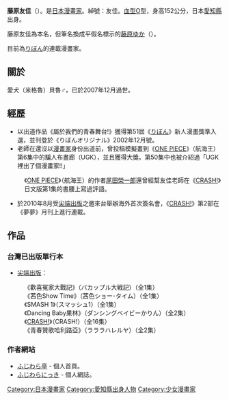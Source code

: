{{BLP unsourced|time=2010-05-22T14:34:17+00:00}}
{{Infobox 漫畫家
|姓名 = 藤原友佳
|畫像 = 
|畫像大小 = 
|附註 = 
|本名 = 藤原友佳（ふじわら ゆか）
|日語原文 = 藤原ゆか
|羅馬字 = Fujiwara Yuka
|出生日期 = {{Birth date and age|year=1985|month=3|day=30}}
|出生地點 = {{JPN}}[[愛知縣|愛知縣]][[名古屋市|名古屋市]]
|逝世 = 
|没年 = 
|没地 = 
|國籍 = {{JPN}}
|職業 = [[漫畫家|漫畫家]]
|活躍時期 = 2002年 - 
|類型 = [[少女漫畫|少女漫畫]]
|代表作 = [[CRASH!|CRASH!]]
|獎項 = 
|簽名 = 
|官方網站 = 
}}

{{Japanese|japanese=藤原ゆか|kana=ふじわら ゆか|romaji=Fujiwara Yuka}}

'''藤原友佳'''（{{bd|1985年|3月30日}}）。是[[日本|日本]][[漫畫家|漫畫家]]。綽號：友佳。[[血型|血型]]O型，身高152公分，日本[[愛知縣|愛知縣]]出身。

藤原友佳為本名，但筆名換成平假名標示的[[藤原ゆか|藤原ゆか]]（{{lang|ja|ふじわら ゆか}}）。

目前為[[りぼん|りぼん]]的連載漫畫家。

== 關於 ==
愛犬（米格魯）貝魯♂，已於2007年12月過世。

== 經歷 ==
* 以出道作品《屬於我們的青春舞台!》獲得第51屆《[[りぼん|りぼん]]》新人漫畫獎準入選，並刊登於《りぼんオリジナル》2002年12月號。
* 老師在還沒以[[漫畫家|漫畫家]]身份出道前，曾投稿模擬畫到《[[ONE_PIECE|ONE PIECE]]》（航海王）第6集中的騙人布畫廊（UGK），並且獲得大獎。第50集中也被介紹過「UGK裡出了個漫畫家!!」
:《[[ONE_PIECE|ONE PIECE]]》（航海王）的作者[[尾田榮一郎|尾田榮一郎]]還曾經幫友佳老師在《[[CRASH!|CRASH!]]》日文版第1集的書腰上寫過評語。
* 於2010年8月受[[尖端出版|尖端出版]]之邀來台舉辦海外首次簽名會，《[[CRASH!|CRASH!]]》第2部在《夢夢》月刊上進行連載。

== 作品 ==
=== 台灣已出版單行本 ===

* [[尖端出版|尖端出版]]：
:《歡喜冤家大戰記》（バカップル大戦記）（全1集）
:《茜色Show Time》（茜色ショー･タイム）（全1集）
:《SMASH 1》（スマッシュ1）（全1集）
:《Dancing Baby果林》（ダンシングベイビーかりん）（全2集）
:《[[CRASH!|CRASH!]]》（CRASH!）（全16集）
:《青春贊歌哈利路亞》（ラララハレルヤ）（全2集）

=== 作者網站 ===
* [https://web.archive.org/web/20100212013713/http://www.geocities.jp/fujiwaratei/index.html ふじわら亭] - 個人首頁。
* [http://fujiwara-nikki.cocolog-nifty.com/blog/ ふじわらにっき] {{Wayback|url=http://fujiwara-nikki.cocolog-nifty.com/blog/ |date=20210415193305 }} - 個人網誌。

{{Japanese cartoonist-stub}}
{{DEFAULTSORT:Fujiwara Yuka}}

[[Category:日本漫畫家|Category:日本漫畫家]]
[[Category:愛知縣出身人物|Category:愛知縣出身人物]]
[[Category:少女漫畫家|Category:少女漫畫家]]
